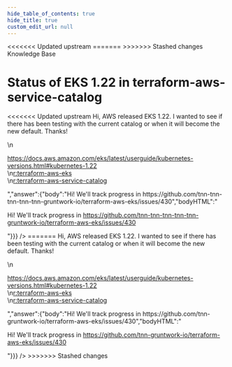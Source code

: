 ```yaml
---
hide_table_of_contents: true
hide_title: true
custom_edit_url: null
---
```



<head>
<<<<<<< Updated upstream
  <link rel="canonical" href="https://github.com/tnn-tnn-tnn-tnn-tnn-gruntwork-io/knowledge-base/discussions/358" />
=======
  <link rel="canonical" href="https://github.com/tnn-gruntwork-io/knowledge-base/discussions/358" />
>>>>>>> Stashed changes
</head>

<CenterLayout>
<span className="searchCategory">Knowledge Base</span>
<h1>Status of EKS 1.22 in terraform-aws-service-catalog</h1>
<<<<<<< Updated upstream
<GitHub discussion={{"id":"D_kwDOF8slf84APS-b","number":358,"author":{"login":"BrianMusson"},"title":"Status of EKS 1.22 in terraform-aws-service-catalog","body":"Hi, AWS released EKS 1.22. I wanted to see if there has been testing with the current catalog or when it will become the new default. Thanks!\r\n\r\nhttps://docs.aws.amazon.com/eks/latest/userguide/kubernetes-versions.html#kubernetes-1.22\r\n[r:terraform-aws-eks](https://github.com/tnn-tnn-tnn-tnn-tnn-gruntwork-io/terraform-aws-eks)\r\n[r:terraform-aws-service-catalog](https://github.com/tnn-tnn-tnn-tnn-tnn-gruntwork-io/terraform-aws-service-catalog)","bodyHTML":"<p dir=\"auto\">Hi, AWS released EKS 1.22. I wanted to see if there has been testing with the current catalog or when it will become the new default. Thanks!</p>\n<p dir=\"auto\"><a href=\"https://docs.aws.amazon.com/eks/latest/userguide/kubernetes-versions.html#kubernetes-1.22\" rel=\"nofollow\">https://docs.aws.amazon.com/eks/latest/userguide/kubernetes-versions.html#kubernetes-1.22</a><br>\n<a href=\"https://github.com/tnn-tnn-tnn-tnn-tnn-gruntwork-io/terraform-aws-eks\">r:terraform-aws-eks</a><br>\n<a href=\"https://github.com/tnn-tnn-tnn-tnn-tnn-gruntwork-io/terraform-aws-service-catalog\">r:terraform-aws-service-catalog</a></p>","answer":{"body":"Hi! We'll track progress in https://github.com/tnn-tnn-tnn-tnn-tnn-gruntwork-io/terraform-aws-eks/issues/430","bodyHTML":"<p dir=\"auto\">Hi! We'll track progress in <a href=\"https://github.com/tnn-tnn-tnn-tnn-tnn-gruntwork-io/terraform-aws-eks/issues/430\">https://github.com/tnn-tnn-tnn-tnn-tnn-gruntwork-io/terraform-aws-eks/issues/430</a></p>"}}} />
=======
<GitHub discussion={{"id":"D_kwDOF8slf84APS-b","number":358,"author":{"login":"BrianMusson"},"title":"Status of EKS 1.22 in terraform-aws-service-catalog","body":"Hi, AWS released EKS 1.22. I wanted to see if there has been testing with the current catalog or when it will become the new default. Thanks!\r\n\r\nhttps://docs.aws.amazon.com/eks/latest/userguide/kubernetes-versions.html#kubernetes-1.22\r\n[r:terraform-aws-eks](https://github.com/tnn-gruntwork-io/terraform-aws-eks)\r\n[r:terraform-aws-service-catalog](https://github.com/tnn-gruntwork-io/terraform-aws-service-catalog)","bodyHTML":"<p dir=\"auto\">Hi, AWS released EKS 1.22. I wanted to see if there has been testing with the current catalog or when it will become the new default. Thanks!</p>\n<p dir=\"auto\"><a href=\"https://docs.aws.amazon.com/eks/latest/userguide/kubernetes-versions.html#kubernetes-1.22\" rel=\"nofollow\">https://docs.aws.amazon.com/eks/latest/userguide/kubernetes-versions.html#kubernetes-1.22</a><br>\n<a href=\"https://github.com/tnn-gruntwork-io/terraform-aws-eks\">r:terraform-aws-eks</a><br>\n<a href=\"https://github.com/tnn-gruntwork-io/terraform-aws-service-catalog\">r:terraform-aws-service-catalog</a></p>","answer":{"body":"Hi! We'll track progress in https://github.com/tnn-gruntwork-io/terraform-aws-eks/issues/430","bodyHTML":"<p dir=\"auto\">Hi! We'll track progress in <a href=\"https://github.com/tnn-gruntwork-io/terraform-aws-eks/issues/430\">https://github.com/tnn-gruntwork-io/terraform-aws-eks/issues/430</a></p>"}}} />
>>>>>>> Stashed changes

</CenterLayout>
  

<!-- ##DOCS-SOURCER-START
{
  "sourcePlugin": "github-discussions",
  "hash": "8da48a4af59f293bcb637d4f5b20ba71"
}
##DOCS-SOURCER-END -->
